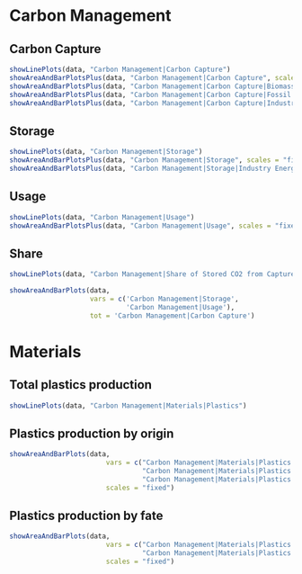 # Carbon Management

## Carbon Capture

```r
showLinePlots(data, "Carbon Management|Carbon Capture")
showAreaAndBarPlotsPlus(data, "Carbon Management|Carbon Capture", scales = "fixed")
showAreaAndBarPlotsPlus(data, "Carbon Management|Carbon Capture|Biomass|Pe2Se", scales = "fixed")
showAreaAndBarPlotsPlus(data, "Carbon Management|Carbon Capture|Fossil|Pe2Se", scales = "fixed")
showAreaAndBarPlotsPlus(data, "Carbon Management|Carbon Capture|Industry Energy", scales = "fixed")
```

## Storage

```r
showLinePlots(data, "Carbon Management|Storage")
showAreaAndBarPlotsPlus(data, "Carbon Management|Storage", scales = "fixed")
showAreaAndBarPlotsPlus(data, "Carbon Management|Storage|Industry Energy", scales = "fixed")
```

## Usage

```r
showLinePlots(data, "Carbon Management|Usage")
showAreaAndBarPlotsPlus(data, "Carbon Management|Usage", scales = "fixed")
```

## Share

```r
showLinePlots(data, "Carbon Management|Share of Stored CO2 from Captured CO2")
```

```r
showAreaAndBarPlots(data, 
                    vars = c('Carbon Management|Storage',
                             'Carbon Management|Usage'),
                    tot = 'Carbon Management|Carbon Capture')
```

# Materials

## Total plastics production
```r
showLinePlots(data, "Carbon Management|Materials|Plastics")
```

## Plastics production by origin
```r
showAreaAndBarPlots(data, 
                        vars = c("Carbon Management|Materials|Plastics|Fossil",
                                 "Carbon Management|Materials|Plastics|Biomass",
                                 "Carbon Management|Materials|Plastics|Synfuels"), 
                        scales = "fixed")
```

## Plastics production by fate
```r
showAreaAndBarPlots(data, 
                        vars = c("Carbon Management|Materials|Plastics|Incineration",
                                 "Carbon Management|Materials|Plastics|Other destination"), 
                        scales = "fixed")
```

